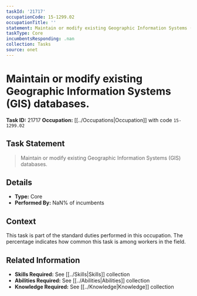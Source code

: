 ```yaml
---
taskId: '21717'
occupationCode: 15-1299.02
occupationTitle: ''
statement: Maintain or modify existing Geographic Information Systems (GIS) databases.
taskType: Core
incumbentsResponding: .nan
collection: Tasks
source: onet
---
```

# Maintain or modify existing Geographic Information Systems (GIS) databases.

**Task ID:** 21717
**Occupation:** [[../Occupations|Occupation]] with code `15-1299.02`

## Task Statement

> Maintain or modify existing Geographic Information Systems (GIS) databases.

## Details

- **Type:** Core
- **Performed By:** NaN% of incumbents

## Context

This task is part of the standard duties performed in this occupation. The percentage indicates how common this task is among workers in the field.

## Related Information

- **Skills Required:** See [[../Skills|Skills]] collection
- **Abilities Required:** See [[../Abilities|Abilities]] collection
- **Knowledge Required:** See [[../Knowledge|Knowledge]] collection

